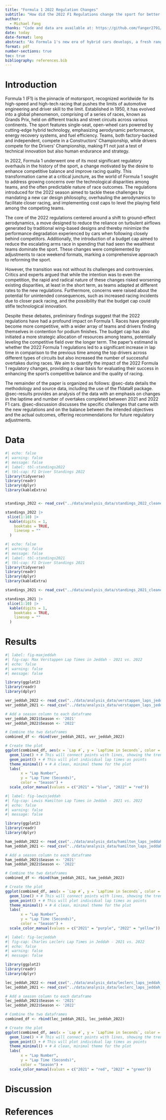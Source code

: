 ```yaml
---
title: "Formula 1 2022 Regulation Changes"
subtitle: "How did the 2022 F1 Regulations change the sport for better and for worse"
author: 
  - Michael Fang
thanks: "Code and data are available at: https://github.com/fanger2791/F1_Regulations."
date: today
date-format: long
abstract: "As Formula 1's new era of hybrid cars develops, a fresh range of rules and regulations have been put in place for the teams to follow attempting to create a closer, more competitive championship. This paper will investigate the impact of the 2022 Formula 1 regulations, designed to intensify the competitive landscape and elevate the racing experience through technical and fiscal adjustments. It examines lap times and overtaking dynamics, while the analysis zeroes in on the performance trajectories of the sport’s leading contenders: Max Verstappen, Lewis Hamilton, and Charles Leclerc across varied circuit types from 2021 to 2022. It focuses on whether these regulatory modifications have indeed leveled the playing field, creating tighter competition and mitigating the performance differences between teams or have increased the gap even more. This research not only examines the immediate effects of the 2022 changes but also considers the balance between innovation and competition in Formula 1, thereby contributing to the ongoing dialogue on how to shape the future of this high-stakes sport."
format: pdf
number-sections: true
toc: true
bibliography: references.bib
---
```


# Introduction

Formula 1 (F1) is the pinnacle of motorsport, recognized worldwide for its high-speed and high-tech racing that pushes the limits of automotive engineering and driver skill to the limit. Established in 1950, it has evolved into a global phenomenon, comprising of a series of races, known as Grands Prix, held on different tracks and street circuits across various continents. The sport features single-seat, open-wheel cars powered by cutting-edge hybrid technology, emphasizing aerodynamic performance, energy recovery systems, and fuel efficiency. Teams, both factory-backed and independent, compete in a Constructors' Championship, while drivers compete for the Drivers' Championship, making F1 not just a test of technical innovation but also human endurance and strategy. 

In 2022, Formula 1 underwent one of its most significant regulatory overhauls in the history of the sport, a change motivated by the desire to enhance competitive balance and improve racing quality. This transformation came at a critical juncture, as the world of Formula 1 sought to address growing concerns over the technological disparities among teams, and the often predictable nature of race outcomes. The regulations introduced for the 2022 season aimed to tackle these challenges by mandating a new car design philosophy, overhauling the aerodynamics to facilitate closer racing, and implementing cost caps to level the playing field among the competing teams.

The core of the 2022 regulations centered around a shift to ground-effect aerodynamics, a move designed to reduce the reliance on turbulent airflows generated by traditional wing-based designs and thereby minimize the performance degradation experienced by cars when following closely behind competitors. Additionally, the introduction of a budget cap aimed to reduce the escalating arms race in spending that had seen the wealthiest teams dominate the sport. These changes were complemented by adjustments to race weekend formats, marking a comprehensive approach to reforming the sport.

However, the transition was not without its challenges and controversies. Critics and experts argued that while the intention was to even the competition, the rapid and radical nature of these changes risked worsening existing disparities, at least in the short term, as teams adapted at different rates to the new regulations. Furthermore, concerns were raised about the potential for unintended consequences, such as increased racing incidents due to closer pack racing, and the possibility that the budget cap could stifle technological innovation.

Despite these debates, preliminary findings suggest that the 2022 regulations have had a profound impact on Formula 1. Races have generally become more competitive, with a wider array of teams and drivers finding themselves in contention for podium finishes. The budget cap has also initiated a more strategic allocation of resources among teams, potentially leveling the competitive field over the longer term. The paper's estimand is whether the 2022 Formula 1 regulations led to a significant increase in lap time in comparison to the previous time among the top drivers across different types of circuits but also increased the number of successful overtakes during races. We aim to quantify the impact of the 2022 Formula 1 regulatory changes, providing a clear basis for evaluating their success in enhancing the sport's competitive balance and the quality of racing.

The remainder of the paper is organized as follows: @sec-data details the methodology and source data, including the use of the f1dataR package. @sec-results provides an analysis of the data with an emphasis on changes in the laptime and number of overtakes completed between 2021 and 2022 F1 cars. @sec-discussion discusses the specific challenges that came with the new regulations and on the balance between the intended objectives and the actual outcomes, offering recommendations for future regulatory adjustments. 

\newpage

# Data {#sec-data}

```r
#| echo: false
#| warning: false
#| message: false
#| label: tbl-standings2022
#| tbl-cap: F1 Driver Standings 2022
library(tidyverse)
library(readr)
library(dplyr)
library(kableExtra)


standings_2022 <- read_csv("../data/analysis_data/standings_2022_cleaned.csv")

standings_2022 |>
 slice(1:10) |>
  kable(digits = 1,
    booktabs = TRUE,
    linesep = ""
  )
```

```r
#| echo: false
#| warning: false
#| message: false
#| label: tbl-standings2021
#| tbl-cap: F1 Driver Standings 2021
library(tidyverse)
library(readr)
library(dplyr)
library(kableExtra)

standings_2021 <- read_csv("../data/analysis_data/standings_2021_cleaned.csv")

standings_2021 |>
 slice(1:10) |>
  kable(digits = 1,
    booktabs = TRUE,
    linesep = ""
  )
```

# Results {#sec-results}

```r
#| label: fig-maxjeddah
#| fig-cap: Max Verstappen Lap Times in Jeddah - 2021 vs. 2022
#| echo: false
#| warning: false
#| message: false

library(ggplot2)
library(readr)
library(dplyr)

ver_jeddah_2022 <- read_csv("../data/analysis_data/verstappen_laps_jeddah_2022_cleaned.csv")
ver_jeddah_2021 <- read_csv("../data/analysis_data/verstappen_laps_jeddah_2021_cleaned.csv")

# Add a season column to each dataframe
ver_jeddah_2021$Season <- '2021'
ver_jeddah_2022$Season <- '2022'

# Combine the two dataframes
combined_df <- rbind(ver_jeddah_2021, ver_jeddah_2022)

# Create the plot
ggplot(combined_df, aes(x = `Lap #`, y = `LapTime in Seconds`, color = Season)) +
  geom_line() + # This will connect points with lines, showing the trend
  geom_point() + # This will plot individual lap times as points
  theme_minimal() + # A clean, minimal theme for the plot
  labs(
       x = "Lap Number",
       y = "Lap Time (Seconds)",
       color = "Season") +
  scale_color_manual(values = c("2021" = "blue", "2022" = "red"))


```

```r
#| label: fig-lewisjeddah
#| fig-cap: Lewis Hamilton Lap Times in Jeddah - 2021 vs. 2022
#| echo: false
#| warning: false
#| message: false

library(ggplot2)
library(readr)
library(dplyr)

ham_jeddah_2022 <- read_csv("../data/analysis_data/hamilton_laps_jeddah_2022_cleaned.csv")
ham_jeddah_2021 <- read_csv("../data/analysis_data/hamilton_laps_jeddah_2021_cleaned.csv")

# Add a season column to each dataframe
ham_jeddah_2021$Season <- '2021'
ham_jeddah_2022$Season <- '2022'

# Combine the two dataframes
combined_df <- rbind(ham_jeddah_2021, ham_jeddah_2022)

# Create the plot
ggplot(combined_df, aes(x = `Lap #`, y = `LapTime in Seconds`, color = Season)) +
  geom_line() + # This will connect points with lines, showing the trend
  geom_point() + # This will plot individual lap times as points
  theme_minimal() + # A clean, minimal theme for the plot
  labs(
       x = "Lap Number",
       y = "Lap Time (Seconds)",
       color = "Season") +
  scale_color_manual(values = c("2021" = "purple", "2022" = "yellow"))
```

```r
#| label: fig-lecjeddah
#| fig-cap: Charles Leclerc Lap Times in Jeddah - 2021 vs. 2022
#| echo: false
#| warning: false
#| message: false

library(ggplot2)
library(readr)
library(dplyr)

lec_jeddah_2022 <- read_csv("../data/analysis_data/leclerc_laps_jeddah_2022_cleaned.csv")
lec_jeddah_2021 <- read_csv("../data/analysis_data/leclerc_laps_jeddah_2021_cleaned.csv")

# Add a season column to each dataframe
lec_jeddah_2021$Season <- '2021'
lec_jeddah_2022$Season <- '2022'

# Combine the two dataframes
combined_df <- rbind(lec_jeddah_2021, lec_jeddah_2022)

# Create the plot
ggplot(combined_df, aes(x = `Lap #`, y = `LapTime in Seconds`, color = Season)) +
  geom_line() + # This will connect points with lines, showing the trend
  geom_point() + # This will plot individual lap times as points
  theme_minimal() + # A clean, minimal theme for the plot
  labs(
       x = "Lap Number",
       y = "Lap Time (Seconds)",
       color = "Season") +
  scale_color_manual(values = c("2021" = "red", "2022" = "green"))
```





# Discussion {#sec-discussion}

# References




